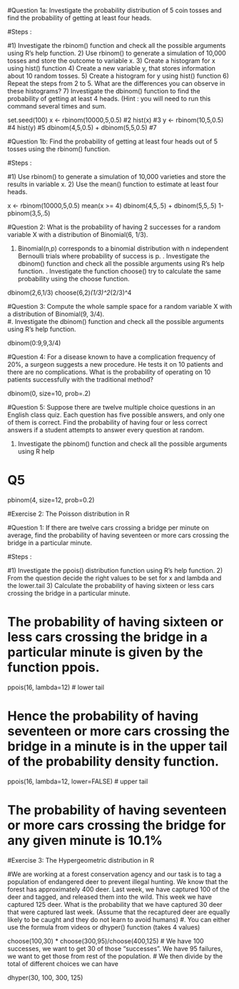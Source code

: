 
#Question 1a: Investigate the probability distribution of 5 coin tosses and find the probability of getting at least four heads. 

#Steps :  

#1) Investigate the rbinom() function and check all the possible arguments using R's help function. 2) Use rbinom() to generate a simulation of 10,000 tosses and store the outcome to variable x. 3) Create a histogram for x using hist() function 4) Create a new variable y, that stores information about 10 random tosses. 5) Create a histogram for y using hist() function 6) Repeat the steps from 2 to 5. What are the differences you can observe in these histograms? 7) Investigate the dbinom() function to find the probability of getting at least 4 heads. (Hint : you will need to run this command several times and sum. 


set.seed(100)
x <- rbinom(10000,5,0.5) #2
hist(x) #3
y <- rbinom(10,5,0.5) #4
hist(y) #5
dbinom(4,5,0.5) + dbinom(5,5,0.5)  #7

#Question 1b: Find the probability of getting at least four heads out of 5 tosses using the rbinom() function. 

#Steps :  

#1) Use rbinom() to generate a simulation of 10,000 varieties and store the results in variable x. 2) Use the mean() function to estimate at least four heads. 


x <- rbinom(10000,5,0.5)
mean(x >= 4)
dbinom(4,5,.5) + dbinom(5,5,.5)
1-pbinom(3,5,.5) 

#Question 2:  What is the probability of having 2 successes for a random variable X with a distribution of Binomial(6, 1/3).  

#. Binomial(n,p) corresponds to a binomial distribution with n independent Bernoulli trials where probability of success is p. . Investigate the dbinom() function and check all the possible arguments using R's help function. . Investigate the function choose() try to calculate the same probability using the choose function. 


dbinom(2,6,1/3)
choose(6,2)*(1/3)^2*(2/3)^4

#Question 3: Compute the whole sample space for a random variable X with a distribution of Binomial(9, 3/4).  
#. Investigate the dbinom() function and check all the possible arguments using R's help function. 


dbinom(0:9,9,3/4)

#Question 4: For a disease known to have a complication frequency of 20%, a surgeon suggests a new procedure. He tests it on 10 patients and there are no complications. What is the probability of operating on 10 patients successfully with the traditional method?

dbinom(0, size=10, prob=.2)

#Question 5: Suppose there are twelve multiple choice questions in an English class quiz. Each question has five possible answers, and only one of them is correct. Find the probability of having four or less correct answers if a student attempts to answer every question at random. 

#. Investigate the pbinom() function and check all the possible arguments using R help 

# Q5

pbinom(4, size=12, prob=0.2)

#Exercise 2:  The Poisson distribution in R 

#Question 1: If there are twelve cars crossing a bridge per minute on average, find the probability of having seventeen or more cars crossing the bridge in a particular minute.  

#Steps : 

#1) Investigate the ppois() distribution function using R's help function. 2) From the question decide the right values to be set for x and lambda and the lower.tail 3) Calculate the probability of having sixteen or less cars crossing the bridge in a particular minute. 

# The probability of having sixteen or less cars crossing the bridge in a particular minute is given by the function ppois. 
ppois(16, lambda=12)   # lower tail 

# Hence the probability of having seventeen or more cars crossing the bridge in a minute is in the upper tail of the probability density function. 
ppois(16, lambda=12, lower=FALSE)   # upper tail 

# The probability of having seventeen or more cars crossing the bridge for any given minute is 10.1%


#Exercise 3:  The Hypergeometric distribution in R 

#We are working at a forest conservation agency and our task is to tag a population of endangered deer to prevent illegal hunting. We know that the forest has approximately 400 deer. Last week, we have captured 100 of the deer and tagged, and released them into the wild. This week we have captured 125 deer. What is the probability that we have captured 30 deer that were captured last week.  (Assume that the recaptured deer are equally likely to be caught and they do not learn to avoid humans) 
#. You can either use the formula from videos or dhyper() function (takes 4 values)  
 

choose(100,30) * choose(300,95)/choose(400,125)
# We have 100 successes, we want to get 30 of those "successes". We have 95 failures, we want to get those from rest of the population. 
# We then divide by the total of different choices we can have 

dhyper(30, 100, 300, 125)
